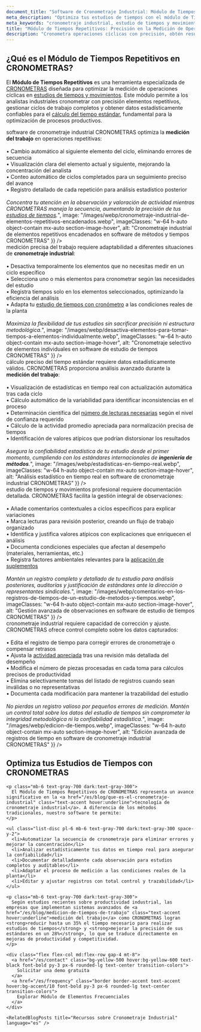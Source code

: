 ```yaml
---
document_title: "Software de Cronometraje Industrial: Módulo de Tiempos Repetitivos para Estudios de Métodos y Tiempos | CRONOMETRAS"
meta_description: "Optimiza tus estudios de tiempos con el módulo de Tiempos Repetitivos de CRONOMETRAS. Mide operaciones cíclicas con precisión, análisis estadístico en tiempo real y gestión avanzada de observaciones."
meta_keywords: "cronometraje industrial, estudio de tiempos y movimientos, medición del trabajo, tiempo estándar, tiempos repetitivos, ciclos de trabajo, análisis estadístico, variabilidad, confiabilidad estadística, software cronometraje industrial, operaciones cíclicas, productividad industrial"
title: "Módulo de Tiempos Repetitivos: Precisión en la Medición de Operaciones Cíclicas"
description: "Cronometra operaciones cíclicas con precisión, obtén resultados estadísticamente confiables y optimiza tus estudios de tiempos con análisis en tiempo real."
---
```


<div class="bg-white dark:bg-gray-800 rounded-lg shadow-lg p-8 mb-12">
  <h2 class="text-2xl font-bold mb-4 text-gray-800 dark:text-white">¿Qué es el Módulo de Tiempos Repetitivos en CRONOMETRAS?</h2>

  <p class="mb-6 text-gray-700 dark:text-gray-300">
    El <strong>Módulo de Tiempos Repetitivos</strong> es una herramienta especializada de <a href="/es/features" class="text-accent hover:underline">CRONOMETRAS</a> diseñada para optimizar la medición de operaciones cíclicas en <a href="/es/blog/que-es-el-estudio-de-tiempos-y-movimientos" class="text-accent hover:underline">estudios de tiempos y movimientos</a>. Este módulo permite a los analistas industriales cronometrar con precisión elementos repetitivos, gestionar ciclos de trabajo completos y obtener datos estadísticamente confiables para el <a href="/es/blog/importancia-tiempo-estandar-productividad-rentabilidad" class="text-accent hover:underline">cálculo del tiempo estándar</a>, fundamental para la optimización de procesos productivos.
  </p>
</div>

<Section
  section={{
    title: "Cronometraje Cíclico Automatizado para Estudios de Tiempos Precisos",
    content: "El <strong>software de cronometraje industrial</strong> CRONOMETRAS optimiza la <strong>medición del trabajo</strong> en operaciones repetitivas:<br/><br/>• Cambio automático al siguiente elemento del ciclo, eliminando errores de secuencia<br/>• Visualización clara del elemento actual y siguiente, mejorando la concentración del analista<br/>• Conteo automático de ciclos completados para un seguimiento preciso del avance<br/>• Registro detallado de cada repetición para análisis estadístico posterior<br/><br/><i>Concentra tu atención en la observación y valoración de actividad mientras CRONOMETRAS maneja la secuencia, aumentando la precisión de tus <a href='/es/blog/la-importancia-del-estudio-de-tiempos-de-trabajo' class='text-accent hover:underline'>estudios de tiempos</a>.</i>",
    image: "/images/webp/cronometraje-industrial-de-elementos-repetitivos-encadenados.webp",
    imageClasses: "w-64 h-auto object-contain mx-auto section-image-hover",
    alt: "Cronometraje industrial de elementos repetitivos encadenados en software de métodos y tiempos CRONOMETRAS"
  }}
/>


<Section
  section={{
    title: "Cronometraje Selectivo de Elementos para Estudios Flexibles",
    content: "La <strong>medición precisa del trabajo</strong> requiere adaptabilidad a diferentes situaciones de <strong>cronometraje industrial</strong>:<br/><br/>• Desactiva temporalmente los elementos que no necesitas medir en un ciclo específico<br/>• Selecciona uno o más elementos para cronometrar según las necesidades del estudio<br/>• Registra tiempos solo en los elementos seleccionados, optimizando la eficiencia del análisis<br/>• Adapta tu <a href='/es/blog/como-se-realiza-un-estudio-de-tiempos-y-movimientos-con-cronometro' class='text-accent hover:underline'>estudio de tiempos con cronómetro</a> a las condiciones reales de la planta<br/><br/><i>Maximiza la flexibilidad de tus estudios sin sacrificar precisión ni estructura metodológica.</i>",
    image: "/images/webp/desactiva-elementos-para-tomar-tiempos-a-elementos-individualmente.webp",
    imageClasses: "w-64 h-auto object-contain mx-auto section-image-hover",
    alt: "Cronometraje selectivo de elementos individuales en software de estudio de tiempos CRONOMETRAS"
  }}
/>

<Section
  section={{
    title: "Análisis Estadístico en Tiempo Real para Estudios de Tiempos Confiables",
    content: "El <strong>cálculo preciso del tiempo estándar</strong> requiere datos estadísticamente válidos. CRONOMETRAS proporciona análisis avanzado durante la <strong>medición del trabajo</strong>:<br/><br/>• Visualización de estadísticas en tiempo real con actualización automática tras cada ciclo<br/>• Cálculo automático de la variabilidad para identificar inconsistencias en el proceso<br/>• Determinación científica del <a href='/es/blog/numero-de-observaciones-a-realizar-en-un-cronometraje-industrial' class='text-accent hover:underline'>número de lecturas necesarias</a> según el nivel de confianza requerido<br/>• Cálculo de la actividad promedio apreciada para normalización precisa de tiempos<br/>• Identificación de valores atípicos que podrían distorsionar los resultados<br/><br/><i>Asegura la confiabilidad estadística de tu estudio desde el primer momento, cumpliendo con los estándares internacionales de <strong>ingeniería de métodos</strong>.</i>",
    image: "/images/webp/estadisticas-en-tiempo-real.webp",
    imageClasses: "w-64 h-auto object-contain mx-auto section-image-hover",
    alt: "Análisis estadístico en tiempo real en software de cronometraje industrial CRONOMETRAS"
  }}
/>

<Section
  section={{
    title: "Gestión Avanzada de Observaciones para Estudios de Tiempos Documentados",
    content: "Un <strong>estudio de tiempos y movimientos</strong> profesional requiere documentación detallada. CRONOMETRAS facilita la gestión integral de observaciones:<br/><br/>• Añade comentarios contextuales a ciclos específicos para explicar variaciones<br/>• Marca lecturas para revisión posterior, creando un flujo de trabajo organizado<br/>• Identifica y justifica valores atípicos con explicaciones que enriquecen el análisis<br/>• Documenta condiciones especiales que afectan al desempeño (materiales, herramientas, etc.)<br/>• Registra factores ambientales relevantes para la <a href='/es/blog/aplicacion-de-suplementos-oit' class='text-accent hover:underline'>aplicación de suplementos</a><br/><br/><i>Mantén un registro completo y detallado de tu estudio para análisis posteriores, auditorías y justificación de estándares ante la dirección o representantes sindicales.</i>",
    image: "/images/webp/comentarios-en-los-registros-de-tiempos-de-un-estudio-de-metodos-y-tiempos.webp",
    imageClasses: "w-64 h-auto object-contain mx-auto section-image-hover",
    alt: "Gestión avanzada de observaciones en software de estudio de tiempos CRONOMETRAS"
  }}
/>

<Section
  section={{
    title: "Control Total en la Edición de Registros para Estudios de Tiempos Precisos",
    content: "La precisión en el <strong>cronometraje industrial</strong> requiere capacidad de corrección y ajuste. CRONOMETRAS ofrece control completo sobre los datos capturados:<br/><br/>• Edita el registro de tiempo para corregir errores de cronometraje o compensar retrasos<br/>• Ajusta la <a href='/es/blog/la-apreciacion-de-la-actividad-en-el-cronometraje-industrial' class='text-accent hover:underline'>actividad apreciada</a> tras una revisión más detallada del desempeño<br/>• Modifica el número de piezas procesadas en cada toma para cálculos precisos de productividad<br/>• Elimina selectivamente tomas del listado de registros cuando sean inválidas o no representativas<br/>• Documenta cada modificación para mantener la trazabilidad del estudio<br/><br/><i>No pierdas un registro valioso por pequeños errores de medición. Mantén un control total sobre los datos del estudio de tiempos sin comprometer la integridad metodológica ni la confiabilidad estadística.</i>",
    image: "/images/webp/edicion-de-tiempos.webp",
    imageClasses: "w-64 h-auto object-contain mx-auto section-image-hover",
    alt: "Edición avanzada de registros de tiempo en software de cronometraje industrial CRONOMETRAS"
  }}
/>

<div class="container mx-auto my-12 px-4">
  <div class="bg-white dark:bg-gray-800 rounded-lg shadow-lg p-8">
    <h2 class="text-2xl font-bold mb-6 text-gray-800 dark:text-white">Optimiza tus Estudios de Tiempos con CRONOMETRAS</h2>

    <p class="mb-6 text-gray-700 dark:text-gray-300">
      El Módulo de Tiempos Repetitivos de CRONOMETRAS representa un avance significativo en la <a href="/es/blog/que-es-el-cronometraje-industrial" class="text-accent hover:underline">tecnología de cronometraje industrial</a>. A diferencia de los métodos tradicionales, nuestro software te permite:
    </p>

    <ul class="list-disc pl-6 mb-6 text-gray-700 dark:text-gray-300 space-y-2">
      <li>Automatizar la secuencia de cronometraje para eliminar errores y mejorar la concentración</li>
      <li>Analizar estadísticamente tus datos en tiempo real para asegurar la confiabilidad</li>
      <li>Documentar detalladamente cada observación para estudios completos y auditables</li>
      <li>Adaptar el proceso de medición a las condiciones reales de la planta</li>
      <li>Editar y ajustar registros con total control y trazabilidad</li>
    </ul>

    <p class="mb-6 text-gray-700 dark:text-gray-300">
      Según estudios recientes sobre productividad industrial, las empresas que implementan sistemas avanzados de <a href="/es/blog/medicion-de-tiempos-de-trabajo" class="text-accent hover:underline">medición del trabajo</a> como CRONOMETRAS logran <strong>reducir hasta un 35% el tiempo necesario para realizar estudios de tiempos</strong> y <strong>mejorar la precisión de sus estándares en un 28%</strong>, lo que se traduce directamente en mejoras de productividad y competitividad.
    </p>

    <div class="flex flex-col md:flex-row gap-4 mt-8">
      <a href="/es/contact" class="bg-yellow-500 hover:bg-yellow-600 text-black font-bold py-3 px-6 rounded-lg text-center transition-colors">
        Solicitar una demo gratuita
      </a>
      <a href="/es/frequency" class="border border-accent text-accent hover:bg-accent/10 font-bold py-3 px-6 rounded-lg text-center transition-colors">
        Explorar Módulo de Elementos Frecuenciales
      </a>
    </div>

    <RelatedBlogPosts title="Recursos sobre Cronometraje Industrial" language="es" />
  </div>
</div>